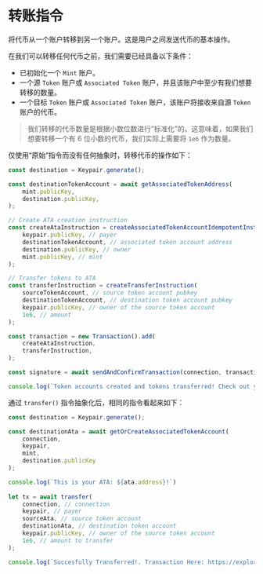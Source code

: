 
# 转账指令

将代币从一个账户转移到另一个账户。这是用户之间发送代币的基本操作。

在我们可以转移任何代币之前，我们需要已经具备以下条件：
- 已初始化一个 `Mint` 账户。
- 一个源 `Token` 账户或 `Associated Token` 账户，并且该账户中至少有我们想要转移的数量。
- 一个目标 `Token` 账户或 `Associated Token` 账户，该账户将接收来自源 `Token` 账户的代币。

> 我们转移的代币数量是根据小数位数进行“标准化”的。这意味着，如果我们想要转移一个有 6 位小数的代币，我们实际上需要将 `1e6` 作为数量。

<ArticleSection name="原始指令" id="raw-instruction" level="h2" />

仅使用“原始”指令而没有任何抽象时，转移代币的操作如下：

```ts
const destination = Keypair.generate();

const destinationTokenAccount = await getAssociatedTokenAddress(
    mint.publicKey,
    destination.publicKey,
);

// Create ATA creation instruction
const createAtaInstruction = createAssociatedTokenAccountIdempotentInstruction(
    keypair.publicKey, // payer
    destinationTokenAccount, // associated token account address
    destination.publicKey, // owner
    mint.publicKey, // mint
);

// Transfer tokens to ATA 
const transferInstruction = createTransferInstruction(
    sourceTokenAccount, // source token account pubkey
    destinationTokenAccount, // destination token account pubkey
    keypair.publicKey, // owner of the source token account
    1e6, // amount
);

const transaction = new Transaction().add(
    createAtaInstruction,
    transferInstruction,
);

const signature = await sendAndConfirmTransaction(connection, transaction, [keypair]);

console.log(`Token accounts created and tokens transferred! Check out your TX here: https://explorer.solana.com/tx/${signature}?cluster=devnet`);
```

<ArticleSection name="抽象指令" id="abstracted-instruction" level="h2" />

通过 `transfer()` 指令抽象化后，相同的指令看起来如下：

```ts
const destination = Keypair.generate();

const destinationAta = await getOrCreateAssociatedTokenAccount(
    connection,
    keypair,
    mint,
    destination.publicKey
);

console.log(`This is your ATA: ${ata.address}!`)
  
let tx = await transfer(
    connection, // connection
    keypair, // payer
    sourceAta, // source token account
    destinationAta, // destination token account
    keypair.publicKey, // owner of the source token account
    1e6, // amount to transfer
);

console.log(`Succesfully Transferred!. Transaction Here: https://explorer.solana.com/tx/${tx}?cluster=devnet`)
```

<ArticleSection name="检查指令" id="checked-instruction" level="h2" />
